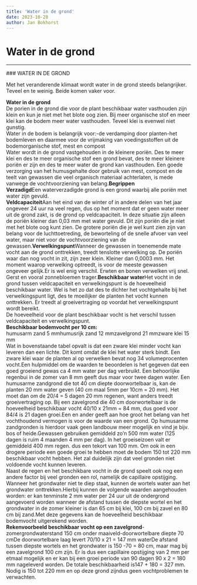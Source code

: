 ```yaml
---
title: 'Water in de grond'
date: 2023-10-28
author: Jan Bokhorst
---
```


# Water in de grond



---






          
  
  
  
  



   

 ### WATER IN DE GROND

 Met het veranderende klimaat wordt water in de grond steeds belangrijker. Teveel en te weinig. Beide komen vaker voor. 


   **Water in de grond**   
De porien in de grond die voor de plant beschikbaar water vasthouden zijn klein en kun je niet met het blote oog zien. Bij meer organische stof en meer klei kan de bodem meer water vasthouden. Teveel klei is evenwel niet gunstig.  
Water in de bodem is belangrijk voor:-de verdamping door planten-het bodemleven en daarmee voor de vrijmaking van voedingsstoffen uit de bodemorganische stof, mest en compost  
Water wordt in de grond vastgehouden in de kleinere poriën. Des te meer klei en des te meer organische stof een grond bevat, des te meer kleinere poriën er zijn en des te meer water de grond kan vasthouden. Een goede verzorging van het humusgehalte door gebruik van mest, compost en de teelt van gewassen die veel organisch materiaal achterlaten, is mede vanwege de vochtvoorziening van belang.**Begrippen**  
**Verzadigd**Een waterverzadigde grond is een grond waarbij alle poriën met water zijn gevuld.  
**Veldcapaciteit**Aan het eind van de winter of in andere delen van het jaar ongeveer 24 uur na veel regen, dus op het moment dat er geen water meer uit de grond zakt, is de grond op veldcapaciteit. In deze situatie zijn alleen de poriën kleiner dan 0,03 mm met water gevuld. Dit zijn poriën die je niet met het blote oog kunt zien. De grotere poriën die je wel kunt zien zijn van belang voor de luchttoetreding, de beworteling of de snelle afvoer van veel water, maar niet voor de vochtvoorziening van de gewassen.**Verwelkingspunt**Wanneer de gewassen in toenemende mate vocht aan de grond onttrekken, treedt tenslotte verwelking op. De poriën waar dan nog vocht in zit, zijn zeer klein. Kleiner dan 0,0003 mm. Het moment waarop verwelking optreedt, is voor de meeste gewassen ongeveer gelijk.Er is wel enig verschil. Erwten en bonen verwelken vrij snel. Gerst en vooral zonnebloemen trager.**Beschikbaar water**Het vocht in de grond tussen veldcapaciteit en verwelkingspunt is de hoeveelheid beschikbaar water. Wel is het zo dat des te dichter het vochtgehalte bij het verwelkingspunt ligt, des te moeilijker de planten het vocht kunnen onttrekken. Er treedt al groeivertraging op voordat het verwelkingspunt wordt bereikt.  
De hoeveelheid voor de plant beschikbaar vocht is het verschil tussen veldcapaciteit en verwelkingspunt.  
**Beschikbaar bodemvocht per 10 cm:**  
humusarm zand 5 mmhumusrijk zand 12 mmzavelgrond 21 mmzware klei 15 mm  
Wat in bovenstaande tabel opvalt is dat een zware klei minder vocht kan leveren dan een lichte. Dit komt omdat de klei het water sterk bindt. Een zware klei waar de planten al op verwelken bevat nog 34 volumeprocenten vocht.Een hulpmiddel om de waarden te beoordelen is het gegeven dat een goed groeiend gewas ca 4 mm water per dag verbruikt. Een behoorlijke regenbui in de zomer van 8 mm geeft dus maar voor twee dagen water. Een humusarme zandgrond die tot 40 cm diepte doorwortelbaar is, kan de planten 20 mm water geven (40 cm maal 5mm per 10cm = 20 mm). Het moet dan om de 20/4 = 5 dagen 20 mm regenen, want anders treedt groeivertraging op. Bij een zavelgrond die 40 cm doorwortelbaar is de hoeveelheid beschikbaar vocht 40/10 x 21mm = 84 mm, dus goed voor 84/4 is 21 dagen groei.Een en ander geeft aan hoe groot het belang van het vochthoudend vermogen is voor de waarde van een grond. Op humusarme zandgronden is hierdoor vaak geen landbouw meer mogelijk en vind je bijv. bos of heide.Gewassen gebruiken gemiddeld zo'n 500 mm water (125 dagen is ruim 4 maanden 4 mm per dag). In het groeiseizoen valt er gemiddeld 400 mm regen. dus een tekort van 100 mm. Om ook in een drogere periode een goede groei te hebben moet de bodem 150 tot 220 mm beschikbaar vocht hebben. Het zal duidelijk zijn dat veel gronden niet voldoende vocht kunnen leveren.  
Naast de regen en het beschikbare vocht in de grond speelt ook nog een andere factor bij veel gronden een rol, namelijk de capillaire opstijging. Wanneer het grondwater niet te diep staat, kunnen de wortels water aan het grondwater onttrekken.Hierbij kunnen de volgende waarden aangehouden worden: er kan tenminste 2 mm water per 24 uur uit de ondergrond aangevoerd worden wanneer de afstand tussen de diepste wortel en het grondwater in de zomer kleiner is dan 65 cm bij klei, 100 cm bij zavel en 80 cm bij zand.Met deze gegevens kan de hoeveelheid beschikbaar bodemvocht uitgerekend worden.  
**Rekenvoorbeeld beschikbaar vocht op een zavelgrond**-zomergrondwaterstand 150 cm onder maaiveld-doorwortelbare diepte 70 cmDe doorwortelbare laag levert 70/10 x 21 = 147 mm waterDe afstand tussen diepste wortels en het grondwater is 150 -70 = 80 cm, maar mag bij een zavelgrond 100 cm zijn. Er is dus een capillaire opstijging van 2 mm per etmaal mogelijk en er kan bij een groei periode van 90 dagen 90 x 2 = 180 mm nageleverd worden. De totale beschikbaarheid is147 + 180 = 327 mm. Nodig is 150 tot 220 mm en op deze grond zijndus geen vochtproblemen te verwachten.








